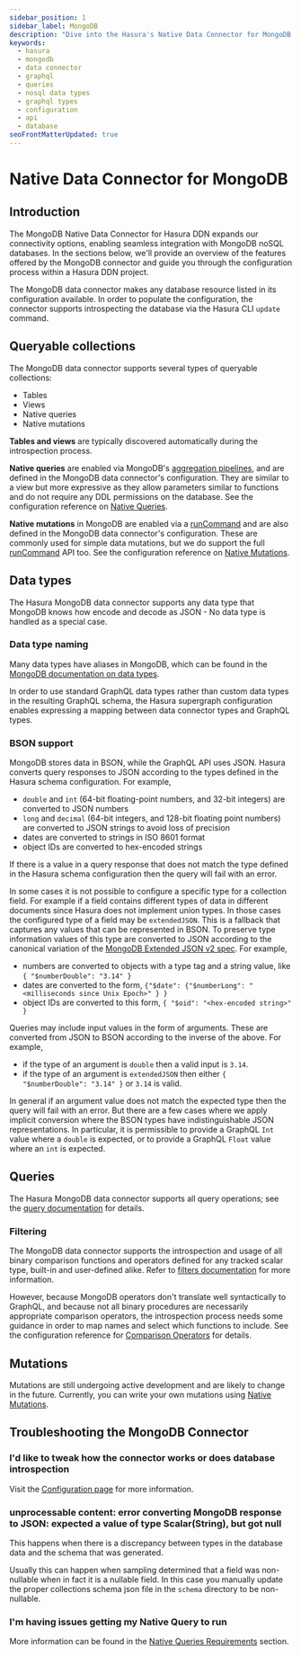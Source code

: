 ```yaml
---
sidebar_position: 1
sidebar_label: MongoDB
description: "Dive into the Hasura's Native Data Connector for MongoDB."
keywords:
  - hasura
  - mongodb
  - data connector
  - graphql
  - queries
  - nosql data types
  - graphql types
  - configuration
  - api
  - database
seoFrontMatterUpdated: true
---
```


# Native Data Connector for MongoDB

## Introduction

The MongoDB Native Data Connector for Hasura DDN expands our connectivity options, enabling seamless integration with
MongoDB noSQL databases. In the sections below, we'll provide an overview of the features offered by the MongoDB
connector and guide you through the configuration process within a Hasura DDN project.

The MongoDB data connector makes any database resource listed in its configuration available. In order to populate
the configuration, the connector supports introspecting the database via the Hasura CLI `update` command.

## Queryable collections

The MongoDB data connector supports several types of queryable collections:

- Tables
- Views
- Native queries
- Native mutations

**Tables and views** are typically discovered automatically during the introspection process.

**Native queries** are enabled via MongoDB's [aggregation pipelines][MongoDB: pipeline], and are defined in the
MongoDB data connector's configuration. They are similar to a view but more expressive as they allow parameters
similar to functions and do not require any DDL permissions on the database. See the configuration reference on
[Native Queries](/connectors/mongodb/config.mdx#updating-with-introspection).

**Native mutations** in MongoDB are enabled via a [runCommand][MongoDB: runCommand] and are also defined in the
MongoDB data connector's configuration. These are commonly used for simple data mutations, but we do support the
full [runCommand][MongoDB: runCommand] API too. See the configuration reference on
[Native Mutations](/connectors/mongodb/config.mdx#updating-with-introspection).

## Data types

The Hasura MongoDB data connector supports any data type that MongoDB knows how encode and decode as JSON - No data
type is handled as a special case.

### Data type naming

Many data types have aliases in MongoDB, which can be found in the
[MongoDB documentation on data types][MongoDB: data types].

In order to use standard GraphQL data types rather than custom data types in the resulting GraphQL schema, the
Hasura supergraph configuration enables expressing a mapping between data connector types and GraphQL types.

### BSON support

MongoDB stores data in BSON, while the GraphQL API uses JSON. Hasura converts query responses to JSON according to the
types defined in the Hasura schema configuration. For example,

- `double` and `int` (64-bit floating-point numbers, and 32-bit integers) are converted to JSON numbers
- `long` and `decimal` (64-bit integers, and 128-bit floating point numbers) are converted to JSON strings to avoid loss
  of precision
- dates are converted to strings in ISO 8601 format
- object IDs are converted to hex-encoded strings

If there is a value in a query response that does not match the type defined in the Hasura schema configuration then the
query will fail with an error.

In some cases it is not possible to configure a specific type for a collection field. For example if a field contains
different types of data in different documents since Hasura does not implement union types. In those cases the
configured type of a field may be `extendedJSON`. This is a fallback that captures any values that can be represented in
BSON. To preserve type information values of this type are converted to JSON according to the canonical variation of the
[MongoDB Extended JSON v2 spec](https://www.mongodb.com/docs/manual/reference/mongodb-extended-json/). For example,

- numbers are converted to objects with a type tag and a string value, like `{ "$numberDouble": "3.14" }`
- dates are converted to the form, `{"$date": {"$numberLong": "<milliseconds since Unix Epoch>" } }`
- object IDs are converted to this form, `{ "$oid": "<hex-encoded string>" }`

Queries may include input values in the form of arguments. These are converted from JSON to BSON according to the
inverse of the above. For example,

- if the type of an argument is `double` then a valid input is `3.14`.
- if the type of an argument is `extendedJSON` then either `{ "$numberDouble": "3.14" }` or `3.14` is valid.

In general if an argument value does not match the expected type then the query will fail with an error. But there are a
few cases where we apply implicit conversion where the BSON types have indistinguishable JSON representations. In
particular, it is permissible to provide a GraphQL `Int` value where a `double` is expected, or to provide a GraphQL
`Float` value where an `int` is expected.

## Queries

The Hasura MongoDB data connector supports all query operations; see the
[query documentation](/graphql-api/queries/index.mdx) for details.

### Filtering

The MongoDB data connector supports the introspection and usage of all binary comparison functions and operators
defined for any tracked scalar type, built-in and user-defined alike. Refer to
[filters documentation](/graphql-api/queries/filters/index) for more information.

However, because MongoDB operators don't translate well syntactically to GraphQL, and because not all binary
procedures are necessarily appropriate comparison operators, the introspection process needs some guidance in order
to map names and select which functions to include. See the configuration reference for
[Comparison Operators](/connectors/mongodb/config.mdx) for details.

## Mutations

Mutations are still undergoing active development and are likely to change in the future. Currently, you can write your
own mutations using [Native Mutations](/connectors/mongodb/native-mutations).

## Troubleshooting the MongoDB Connector

### I'd like to tweak how the connector works or does database introspection

Visit the [Configuration page](/connectors/mongodb/config.mdx) for more information.

### unprocessable content: error converting MongoDB response to JSON: expected a value of type Scalar(String), but got null

This happens when there is a discrepancy between types in the database data and the schema that was generated.

Usually this can happen when sampling determined that a field was non-nullable when in fact it is a nullable field.
In this case you manually update the proper collections schema json file in the `schema` directory to be non-nullable.

### I'm having issues getting my Native Query to run

More information can be found in the [Native Queries Requirements](/connectors/mongodb/native-queries/index.mdx)
section.

[MongoDB: pipeline]: https://www.mongodb.com/docs/manual/core/aggregation-pipeline
[MongoDB: runCommand]: https://www.mongodb.com/docs/manual/reference/method/db.runCommand
[MongoDB: data types]: https://www.mongodb.com/docs/manual/reference/bson-types
